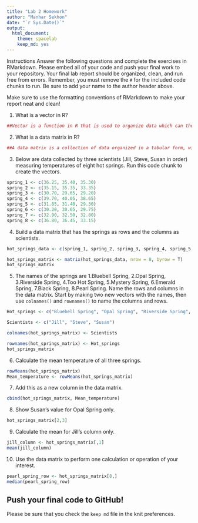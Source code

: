 ```yaml
---
title: "Lab 2 Homework"
author: "Manhar Sekhon"
date: "`r Sys.Date()`"
output:
  html_document: 
    theme: spacelab
    keep_md: yes
---
```


 Instructions
Answer the following questions and complete the exercises in RMarkdown. Please embed all of your code and push your final work to your repository. Your final lab report should be organized, clean, and run free from errors. Remember, you must remove the `#` for the included code chunks to run. Be sure to add your name to the author header above.  

Make sure to use the formatting conventions of RMarkdown to make your report neat and clean!  

1. What is a vector in R?  
```r
##Vector is a function in R that is used to organize data which can then be used in many ways by the programmers. 
```

2. What is a data matrix in R?  
```r
##A data matrix is a collection of data organized in a tabular form, with rows and columns. These are compiled using vectors.
```

3. Below are data collected by three scientists (Jill, Steve, Susan in order) measuring temperatures of eight hot springs. Run this code chunk to create the vectors.  
```r
spring_1 <- c(36.25, 35.40, 35.30)
spring_2 <- c(35.15, 35.35, 33.35)
spring_3 <- c(30.70, 29.65, 29.20)
spring_4 <- c(39.70, 40.05, 38.65)
spring_5 <- c(31.85, 31.40, 29.30)
spring_6 <- c(30.20, 30.65, 29.75)
spring_7 <- c(32.90, 32.50, 32.80)
spring_8 <- c(36.80, 36.45, 33.15)
```

4. Build a data matrix that has the springs as rows and the columns as scientists.  
```r
hot_springs_data <- c(spring_1, spring_2, spring_3, spring_4, spring_5, spring_6, spring_7, spring_8)

hot_springs_matrix <- matrix(hot_springs_data, nrow = 8, byrow = T)
hot_springs_matrix
```

5. The names of the springs are 1.Bluebell Spring, 2.Opal Spring, 3.Riverside Spring, 4.Too Hot Spring, 5.Mystery Spring, 6.Emerald Spring, 7.Black Spring, 8.Pearl Spring. Name the rows and columns in the data matrix. Start by making two new vectors with the names, then use `colnames()` and `rownames()` to name the columns and rows.
```r
Hot_springs <- c("Bluebell Spring", "Opal Spring", "Riverside Spring", "Too Hot Spring", "Mystery Spring", "Emerald Spring", "Black Spring", "Pearl Spring")

Scientists <- c("Jill", "Steve", "Susan")
```

```r
colnames(hot_springs_matrix) <- Scientists

```

```r
rownames(hot_springs_matrix) <- Hot_springs
hot_springs_matrix
```

6. Calculate the mean temperature of all three springs.
```r
rowMeans(hot_springs_matrix)
Mean_temperature <- rowMeans(hot_springs_matrix)
```

7. Add this as a new column in the data matrix.  
```r
cbind(hot_springs_matrix, Mean_temperature)
```

8. Show Susan's value for Opal Spring only.
```r
hot_springs_matrix[2,3]
```

9. Calculate the mean for Jill's column only.  
```r
jill_column <- hot_springs_matrix[,1]
mean(jill_column)
```

10. Use the data matrix to perform one calculation or operation of your interest.
```r
pearl_spring_row <- hot_springs_matrix[8,]
median(pearl_spring_row)
```

## Push your final code to GitHub!
Please be sure that you check the `keep md` file in the knit preferences.  